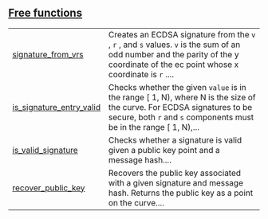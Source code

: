 
## [Free functions](./core-starknet-secp256_trait-free_functions)

| | |
|:---|:---|
| [signature_from_vrs](./core-starknet-secp256_trait-signature_from_vrs) | Creates an ECDSA signature from the `v` , `r` , and `s`  values. `v`  is the sum of an odd number and the parity of the y coordinate of the ec point whose x coordinate is `r` .... |
| [is_signature_entry_valid](./core-starknet-secp256_trait-is_signature_entry_valid) | Checks whether the given `value`  is in the range [ 1, N), where N is the size of the curve. For ECDSA signatures to be secure, both `r`  and `s`  components must be in the range [ 1, N),... |
| [is_valid_signature](./core-starknet-secp256_trait-is_valid_signature) | Checks whether a signature is valid given a public key point and a message hash.... |
| [recover_public_key](./core-starknet-secp256_trait-recover_public_key) | Recovers the public key associated with a given signature and message hash. Returns the public key as a point on the curve.... |
